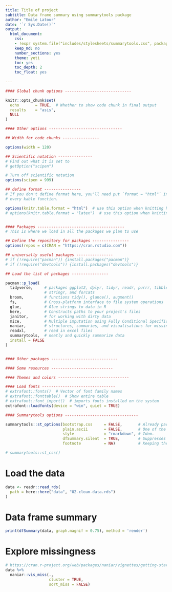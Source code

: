 ```yaml
---
title: Title of project
subtitle: Data frame summary using summarytools package
author: "Emile Latour"
date: '`r Sys.Date()`'
output:
  html_document:
    css: 
    - !expr system.file("includes/stylesheets/summarytools.css", package = "summarytools")
    keep_md: no
    number_sections: yes
    theme: yeti
    toc: yes
    toc_depth: 2
    toc_float: yes
  
---
```


```r

#### Global chunk options -----------------------------

knitr::opts_chunk$set(
  echo       = TRUE,  # Whether to show code chunk in final output
  results    = "asis", 
  NULL
)

#### Other options --------------------------------

## Width for code chunks ---------------- 

options(width = 120)

## Scientific notation ---------------
# Find out what it is set to
# getOption("scipen")

# Turn off scientific notation
options(scipen = 999)

## define format ----------------
# If you don't define format here, you'll need put `format = "html"` in 
# every kable function.

options(knitr.table.format = "html")  # use this option when knitting html
# options(knitr.table.format = "latex")  # use this option when knitting pdf


#### Packages --------------------------------------
# This is where we load in all the packages we plan to use

## Define the repository for packages ----------------
options(repos = c(CRAN = "https://cran.rstudio.com"))

## universally useful packages ----------------
# if (!require("pacman")) {install.packages("pacman")}
# if (!require("devtools")) {install.packages("devtools")}

## Load the list of packages ----------------

pacman::p_load(
  tidyverse,     # packages ggplot2, dplyr, tidyr, readr, purrr, tibble, 
                 # stringr, and forcats
  broom,         # functions tidy(), glance(), augment()
  fs,            # Cross-platform interface to file system operations
  glue,          # Glue strings to data in R
  here,          # Constructs paths to your project's files
  janitor,       # for working with dirty data 
  mice,          # Multiple imputation using Fully Conditional Specification
  naniar,        # structures, summaries, and visualisations for missing data 
  readxl,        # read in excel files
  summarytools,  # neatly and quickly summarize data
  install = FALSE
)


#### Other packages -----------------------------

#### Some resources ---------------------------

#### Themes and colors -------------------------------

#### Load fonts --------------------------------
# extrafont::fonts()  # Vector of font family names
# extrafont::fonttable()  # Show entire table
# extrafont::font_import()  # imports fonts installed on the system
extrafont::loadfonts(device = "win", quiet = TRUE)

#### Summarytools options -------------------------------- 

summarytools::st_options(bootstrap.css     = FALSE,       # Already part of the theme so no need for it
                         plain.ascii       = FALSE,       # One of the essential settings
                         style             = "rmarkdown", # Idem.
                         dfSummary.silent  = TRUE,        # Suppresses messages about temporary files
                         footnote          = NA)          # Keeping the results minimalistic

# summarytools::st_css()

```

# Load the data

```r
data <- readr::read_rds(
  path = here::here("data", "02-clean-data.rds")
)

```

# Data frame summary

```r

print(dfSummary(data, graph.magnif = 0.75), method = 'render')

```

# Explore missingness

```r
# https://cran.r-project.org/web/packages/naniar/vignettes/getting-started-w-naniar.html
data %>% 
  naniar::vis_miss(., 
                   cluster = TRUE, 
                   sort_miss = FALSE)
```

